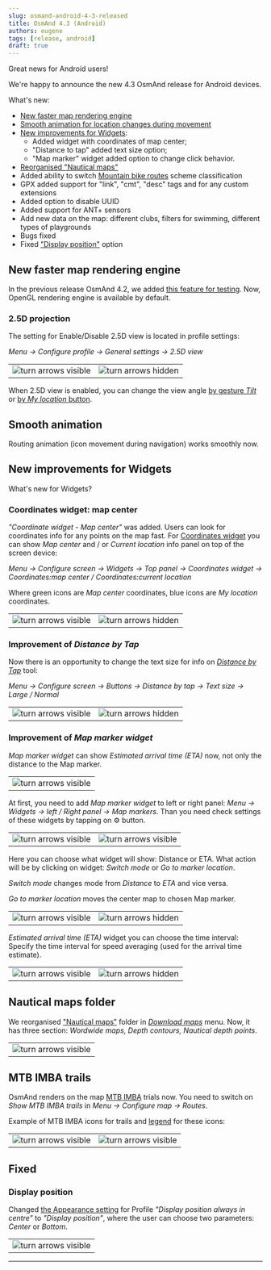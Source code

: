 ```yaml
---
slug: osmand-android-4-3-released
title: OsmAnd 4.3 (Android)
authors: eugene
tags: [release, android]
draft: true
---
```



Great news for Android users!

We're happy to announce the new 4.3 OsmAnd release for Android devices. 

<!--truncate-->

What's new:
* [New faster map rendering engine](#new-faster-map-rendering-engine)
* [Smooth animation for location changes during movement](#smooth-animation)
* [New improvements for Widgets](#new-improvements-for-widgets):
  * Added widget with coordinates of map center; 
  * "Distance to tap" added text size option; 
  * "Map marker" widget added option to change click behavior.
* [Reorganised "Nautical maps"](#nautical-maps-folder)
* Added ability to switch [Mountain bike routes](#mtb-imba-trails) scheme classification
* GPX added support for "link", "cmt", "desc" tags and for any custom extensions
* Added option to disable UUID
* Added support for ANT+ sensors
* Add new data on the map: different clubs, filters for swimming, different types of playgrounds
* Bugs fixed
* Fixed ["Display position"](#display-position) option


## New faster map rendering engine

In the previous release OsmAnd 4.2, we added [this feature for testing](./osmand-android-4-2-released#25d-view-for-testing). Now, OpenGL rendering engine is available by default.

### 2.5D projection

The setting for Enable/Disable 2.5D view is located in profile settings:

_Menu → Configure profile → General settings → 2.5D view_ 

<table class="blogimage">
  <tr>
    <td><img src={require('./2-5-d-view_1.png').default} alt="turn arrows visible"/></td>
    <td><img src={require('./2-5-d-view_2.png').default} alt="turn arrows hidden"/></td>
    </tr>
</table> 

When 2.5D view is enabled, you can change the view angle [by gesture _Tilt_](https://osmand.net/docs/user/map/interact-with-map#gestures) or [by _My location_ button](https://osmand.net/docs/user/map/interact-with-map#my-location--zoom).

## Smooth animation

Routing animation (icon movement during navigation) works smoothly now.

## New improvements for Widgets

What's new for Widgets?

### Coordinates widget: map center

_"Coordinate widget - Map center"_ was added. Users can look for coordinates info for any points on the map fast. For [Coordinates widget](https://osmand.net/docs/user/widgets/info-widgets#coordinates-widget) you can show _Map center_ and / or _Current location_ info panel on top of the screen device:

_Menu → Configure screen → Widgets → Top panel → Coordinates widget → Coordinates:map center / Coordinates:current location_

Where green icons are _Map center_ coordinates, blue icons are _My location_ coordinates.

<table class="blogimage">
  <tr>
    <td><img src={require('./coordinates_widget_1.png').default} alt="turn arrows visible"/></td>
    <td><img src={require('./coordinates_widget_2.png').default} alt="turn arrows hidden"/></td>
    </tr>
</table> 

### Improvement of _Distance by Tap_

Now there is an opportunity to change the text size for info on [_Distance by Tap_](https://osmand.net/docs/user/widgets/radius-ruler#distance-by-tap-tool) tool:

_Menu → Configure screen → Buttons → Distance by tap → Text size → Large / Normal_ 

<table class="blogimage">
  <tr>
    <td><img src={require('./distance_by_tap_1.png').default} alt="turn arrows visible"/></td>
    <td><img src={require('./distance_by_tap_2.png').default} alt="turn arrows hidden"/></td>
    </tr>
</table> 

### Improvement of _Map marker widget_

_Map marker widget_ can show _Estimated arrival time (ETA)_ now, not only the distance to the Map marker.

<table class="blogimage">
  <tr>
    <td><img src={require('./map_marker_widget_6.png').default} alt="turn arrows visible"/></td>
    </tr>
</table> 


At first, you need to add _Map marker widget_ to left or right panel: _Menu → Widgets → left / Right panel → Map markers_. Than you need check settings of these widgets by tapping on &#9881; button. 

<table class="blogimage">
  <tr>
    <td><img src={require('./map_marker_widget.png').default} alt="turn arrows visible"/></td>
    <td><img src={require('./map_marker_widget_1.png').default} alt="turn arrows visible"/></td>
    </tr>
</table> 

Here you can choose what widget will show: Distance or ETA. What action will be by clicking on widget: _Switch mode_ or _Go to marker location_.

_Switch mode_ changes mode from _Distance_ to _ETA_ and vice versa.

_Go to marker location_ moves the center map to chosen Map marker.

<table class="blogimage">
  <tr>
    <td><img src={require('./map_marker_widget_2.png').default} alt="turn arrows visible"/></td>
    <td><img src={require('./map_marker_widget_3.png').default} alt="turn arrows hidden"/></td>
    </tr>
</table> 

_Estimated arrival time (ETA)_ widget you can choose the time interval: Specify the time interval for speed averaging (used for the arrival time estimate).

<table class="blogimage">
  <tr>
    <td><img src={require('./map_marker_widget_4.png').default} alt="turn arrows visible"/></td>
    <td><img src={require('./map_marker_widget_5.png').default} alt="turn arrows hidden"/></td>
    </tr>
</table> 

## Nautical maps folder

We reorganised ["Nautical maps"](https://osmand.net/docs/user/plugins/nautical-charts) folder in [_Download maps_](https://osmand.net/docs/user/start-with/download-maps#main-menu) menu. Now, it has three section: _Wordwide maps, Depth contours, Nautical depth points_.

<table class="blogimage">
  <tr>
    <td><img src={require('./nautical_folder.png').default} alt="turn arrows visible"/></td>
    </tr>
</table> 

## MTB IMBA trails

OsmAnd renders on the map [MTB IMBA](https://www.imba.com/) trials now. You need to switch on _Show MTB IMBA trails_ in _Menu → Configure map → Routes_.

Example of MTB IMBA icons for trails and [legend](https://docs.osmand.net/docs/user/map-legend/osmand/#routes) for these icons:

<table class="blogimage">
  <tr>
    <td><img src={require('./imba_map.png').default} alt="turn arrows visible"/></td>
    <td><img src={require('./imba_legend.png').default} alt="turn arrows visible"/></td>
    </tr>
</table> 





## Fixed

### Display position

Changed [the Appearance setting](https://osmand.net/docs/user/personal/profiles#appearance) for Profile _"Display position always in centre"_ to _"Display position"_, where the user can choose two parameters: _Center_ or _Bottom_.

<table class="blogimage">
  <tr>
    <td><img src={require('./display_position.png').default} alt="turn arrows visible"/></td>
    </tr>
</table> 



_________________________________________________

<LinksSocial/>
<LinksTelegram/>
<AndroidStore/>